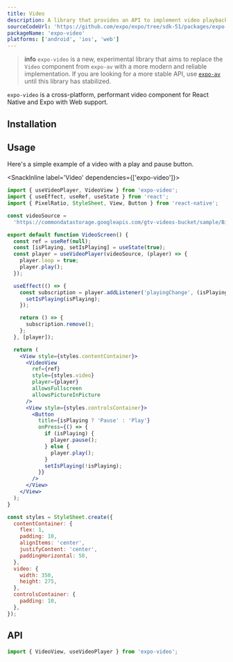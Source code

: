 ```yaml
---
title: Video
description: A library that provides an API to implement video playback in apps.
sourceCodeUrl: 'https://github.com/expo/expo/tree/sdk-51/packages/expo-video'
packageName: 'expo-video'
platforms: ['android', 'ios', 'web']
---
```



> **info** `expo-video` is a new, experimental library that aims to replace the `Video` component from `expo-av` with a more modern and reliable implementation. If you are looking for a more stable API, use [`expo-av`](video.mdx) until this library has stabilized.

`expo-video` is a cross-platform, performant video component for React Native and Expo with Web support.

## Installation

<APIInstallSection />

## Usage

Here's a simple example of a video with a play and pause button.

<SnackInline label='Video' dependencies={['expo-video']}>

```jsx
import { useVideoPlayer, VideoView } from 'expo-video';
import { useEffect, useRef, useState } from 'react';
import { PixelRatio, StyleSheet, View, Button } from 'react-native';

const videoSource =
  'https://commondatastorage.googleapis.com/gtv-videos-bucket/sample/BigBuckBunny.mp4';

export default function VideoScreen() {
  const ref = useRef(null);
  const [isPlaying, setIsPlaying] = useState(true);
  const player = useVideoPlayer(videoSource, (player) => {
    player.loop = true;
    player.play();
  });

  useEffect(() => {
    const subscription = player.addListener('playingChange', (isPlaying) => {
      setIsPlaying(isPlaying);
    });

    return () => {
      subscription.remove();
    };
  }, [player]);

  return (
    <View style={styles.contentContainer}>
      <VideoView
        ref={ref}
        style={styles.video}
        player={player}
        allowsFullscreen
        allowsPictureInPicture
      />
      <View style={styles.controlsContainer}>
        <Button
          title={isPlaying ? 'Pause' : 'Play'}
          onPress={() => {
            if (isPlaying) {
              player.pause();
            } else {
              player.play();
            }
            setIsPlaying(!isPlaying);
          }}
        />
      </View>
    </View>
  );
}

const styles = StyleSheet.create({
  contentContainer: {
    flex: 1,
    padding: 10,
    alignItems: 'center',
    justifyContent: 'center',
    paddingHorizontal: 50,
  },
  video: {
    width: 350,
    height: 275,
  },
  controlsContainer: {
    padding: 10,
  },
});
```

</SnackInline>

## API

```js
import { VideoView, useVideoPlayer } from 'expo-video';
```

<APISection packageName="expo-video" apiName="Video" strictTypes />
